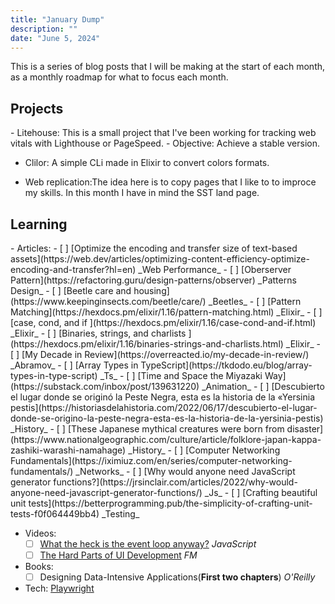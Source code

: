 ```yaml
---
title: "January Dump"
description: ""
date: "June 5, 2024"
---
```

This is a series of blog posts that I will be making at the start of each month, as a monthly roadmap for what to focus each month.

<h2 class=" text-xl">Projects</h2>
- Litehouse: This is a small project that I've been working for tracking web vitals with Lighthouse or PageSpeed. 
    - <span class="text-accent ml-4">Objective: </span>Achieve a stable version. 

- Clilor: A simple CLi made in Elixir to convert colors formats.

- Web replication:The idea here is to copy pages that I like to to improce my skills. In this month I have in mind the SST land page.


<h2 class=" text-xl">Learning</h2>
- Articles:
   - [ ] [Optimize the encoding and transfer size of text-based assets](https://web.dev/articles/optimizing-content-efficiency-optimize-encoding-and-transfer?hl=en) _Web Performance_ 
   - [ ] [Oberserver Pattern](https://refactoring.guru/design-patterns/observer) _Patterns Design_
   - [ ] [Beetle care and housing](https://www.keepinginsects.com/beetle/care/) _Beetles_
   - [ ] [Pattern Matching](https://hexdocs.pm/elixir/1.16/pattern-matching.html) _Elixir_
   - [ ] [case, cond, and if ](https://hexdocs.pm/elixir/1.16/case-cond-and-if.html) _Elixir_
   - [ ] [Binaries, strings, and charlists ](https://hexdocs.pm/elixir/1.16/binaries-strings-and-charlists.html) _Elixir_
   - [ ] [My Decade in Review](https://overreacted.io/my-decade-in-review/) _Abramov_
   - [ ] [Array Types in TypeScript](https://tkdodo.eu/blog/array-types-in-type-script) _Ts_
   - [ ] [Time and Space the Miyazaki Way](https://substack.com/inbox/post/139631220) _Animation_
   - [ ] [Descubierto el lugar donde se originó la Peste Negra, esta es la historia de la «Yersinia pestis](https://historiasdelahistoria.com/2022/06/17/descubierto-el-lugar-donde-se-origino-la-peste-negra-esta-es-la-historia-de-la-yersinia-pestis) _History_
   - [ ] [These Japanese mythical creatures were born from disaster](https://www.nationalgeographic.com/culture/article/folklore-japan-kappa-zashiki-warashi-namahage) _History_
   - [ ] [Computer Networking Fundamentals](https://iximiuz.com/en/series/computer-networking-fundamentals/) _Networks_
   - [ ] [Why would anyone need JavaScript generator functions?](https://jrsinclair.com/articles/2022/why-would-anyone-need-javascript-generator-functions/) _Js_
   - [ ] [Crafting beautiful unit tests](https://betterprogramming.pub/the-simplicity-of-crafting-unit-tests-f0f064449bb4) _Testing_ 

- Videos:
  - [ ] [What the heck is the event loop anyway?](https://www.youtube.com/watch?v=8aGhZQkoFbQ&vl=en) _JavaScript_
  - [ ] [The Hard Parts of UI Development](https://frontendmasters.com/courses/hard-parts-ui-dev/) _FM_

- Books:
    - [ ] Designing Data-Intensive Applications(**First two chapters**) _O'Reilly_ 

- Tech: [Playwright](https://playwright.dev/)
